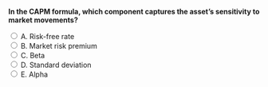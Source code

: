::: {.question-block}

<form onsubmit="event.preventDefault(); checkAnswer('module4_mcq_q1')" data-correct-answer="C">
  <strong style="display: block;">In the CAPM formula, which component captures the asset's sensitivity to market movements?</strong>

  <label><input type="radio" name="module4_mcq_q1" value="A"> A. Risk-free rate</label><br>
<label><input type="radio" name="module4_mcq_q1" value="B"> B. Market risk premium</label><br>
<label><input type="radio" name="module4_mcq_q1" value="C"> C. Beta</label><br>
<label><input type="radio" name="module4_mcq_q1" value="D"> D. Standard deviation</label><br>
<label><input type="radio" name="module4_mcq_q1" value="E"> E. Alpha</label><br>
</form>

<div id="feedback-module4_mcq_q1" class="feedback" data-status="" style="display:none;">
✅ Correct: C. Beta measures the sensitivity of an asset's returns to movements in the market portfolio.
</div>

:::
